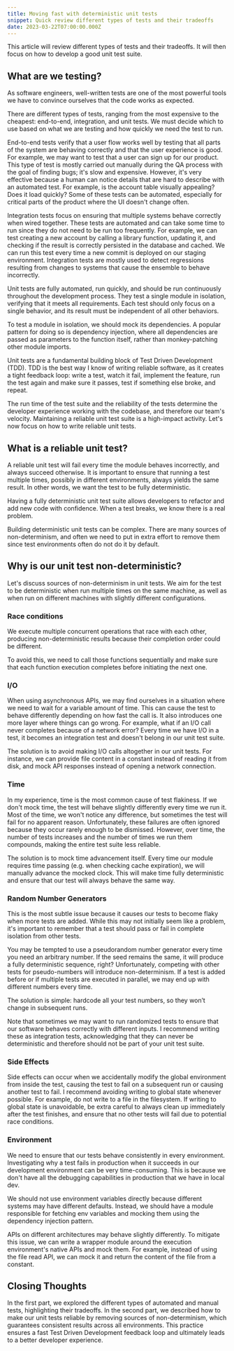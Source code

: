 ```yaml
---
title: Moving fast with deterministic unit tests
snippet: Quick review different types of tests and their tradeoffs
date: 2023-03-22T07:00:00.000Z
---
```


This article will review different types of tests and their tradeoffs. It will then focus on how to develop a good unit test suite.

## What are we testing?

As software engineers, well-written tests are one of the most powerful tools we have to convince ourselves that the code works as expected.

There are different types of tests, ranging from the most expensive to the cheapest: end-to-end, integration, and unit tests. We must decide which to use based on what we are testing and how quickly we need the test to run.

End-to-end tests verify that a user flow works well by testing that all parts of the system are behaving correctly and that the user experience is good. For example, we may want to test that a user can sign up for our product. This type of test is mostly carried out manually during the QA process with the goal of finding bugs; it's slow and expensive. However, it's very effective because a human can notice details that are hard to describe with an automated test. For example, is the account table visually appealing? Does it load quickly? Some of these tests can be automated, especially for critical parts of the product where the UI doesn't change often.

Integration tests focus on ensuring that multiple systems behave correctly when wired together. These tests are automated and can take some time to run since they do not need to be run too frequently. For example, we can test creating a new account by calling a library function, updating it, and checking if the result is correctly persisted in the database and cached. We can run this test every time a new commit is deployed on our staging environment. Integration tests are mostly used to detect regressions resulting from changes to systems that cause the ensemble to behave incorrectly.

Unit tests are fully automated, run quickly, and should be run continuously throughout the development process. They test a single module in isolation, verifying that it meets all requirements. Each test should only focus on a single behavior, and its result must be independent of all other behaviors.

To test a module in isolation, we should mock its dependencies. A popular pattern for doing so is dependency injection, where all dependencies are passed as parameters to the function itself, rather than monkey-patching other module imports.

Unit tests are a fundamental building block of Test Driven Development (TDD). TDD is the best way I know of writing reliable software, as it creates a tight feedback loop: write a test, watch it fail, implement the feature, run the test again and make sure it passes, test if something else broke, and repeat.

The run time of the test suite and the reliability of the tests determine the developer experience working with the codebase, and therefore our team's velocity. Maintaining a reliable unit test suite is a high-impact activity. Let's now focus on how to write reliable unit tests.

## What is a reliable unit test?

A reliable unit test will fail every time the module behaves incorrectly, and always succeed otherwise. It is important to ensure that running a test multiple times, possibly in different environments, always yields the same result. In other words, we want the test to be fully deterministic.

Having a fully deterministic unit test suite allows developers to refactor and add new code with confidence. When a test breaks, we know there is a real problem.

Building deterministic unit tests can be complex. There are many sources of non-determinism, and often we need to put in extra effort to remove them since test environments often do not do it by default.

## Why is our unit test non-deterministic?

Let's discuss sources of non-determinism in unit tests. We aim for the test to be deterministic when run multiple times on the same machine, as well as when run on different machines with slightly different configurations.

### Race conditions

We execute multiple concurrent operations that race with each other, producing non-deterministic results because their completion order could be different.

To avoid this, we need to call those functions sequentially and make sure that each function execution completes before initiating the next one.

### I/O

When using asynchronous APIs, we may find ourselves in a situation where we need to wait for a variable amount of time. This can cause the test to behave differently depending on how fast the call is. It also introduces one more layer where things can go wrong. For example, what if an I/O call never completes because of a network error? Every time we have I/O in a test, it becomes an integration test and doesn't belong in our unit test suite.

The solution is to avoid making I/O calls altogether in our unit tests. For instance, we can provide file content in a constant instead of reading it from disk, and mock API responses instead of opening a network connection.

### Time

In my experience, time is the most common cause of test flakiness. If we don't mock time, the test will behave slightly differently every time we run it. Most of the time, we won't notice any difference, but sometimes the test will fail for no apparent reason. Unfortunately, these failures are often ignored because they occur rarely enough to be dismissed. However, over time, the number of tests increases and the number of times we run them compounds, making the entire test suite less reliable.

The solution is to mock time advancement itself. Every time our module requires time passing (e.g. when checking cache expiration), we will manually advance the mocked clock. This will make time fully deterministic and ensure that our test will always behave the same way.

### Random Number Generators

This is the most subtle issue because it causes our tests to become flaky when more tests are added. While this may not initially seem like a problem, it's important to remember that a test should pass or fail in complete isolation from other tests.

You may be tempted to use a pseudorandom number generator every time you need an arbitrary number. If the seed remains the same, it will produce a fully deterministic sequence, right? Unfortunately, competing with other tests for pseudo-numbers will introduce non-determinism. If a test is added before or if multiple tests are executed in parallel, we may end up with different numbers every time.

The solution is simple: hardcode all your test numbers, so they won’t change in subsequent runs.

Note that sometimes we may want to run randomized tests to ensure that our software behaves correctly with different inputs. I recommend writing these as integration tests, acknowledging that they can never be deterministic and therefore should not be part of your unit test suite.

### Side Effects

Side effects can occur when we accidentally modify the global environment from inside the test, causing the test to fail on a subsequent run or causing another test to fail. I recommend avoiding writing to global state whenever possible. For example, do not write to a file in the filesystem. If writing to global state is unavoidable, be extra careful to always clean up immediately after the test finishes, and ensure that no other tests will fail due to potential race conditions.

### Environment

We need to ensure that our tests behave consistently in every environment. Investigating why a test fails in production when it succeeds in our development environment can be very time-consuming. This is because we don't have all the debugging capabilities in production that we have in local dev.

We should not use environment variables directly because different systems may have different defaults. Instead, we should have a module responsible for fetching env variables and mocking them using the dependency injection pattern.

APIs on different architectures may behave slightly differently. To mitigate this issue, we can write a wrapper module around the execution environment's native APIs and mock them. For example, instead of using the file read API, we can mock it and return the content of the file from a constant.

## Closing Thoughts

In the first part, we explored the different types of automated and manual tests, highlighting their tradeoffs. In the second part, we described how to make our unit tests reliable by removing sources of non-determinism, which guarantees consistent results across all environments. This practice ensures a fast Test Driven Development feedback loop and ultimately leads to a better developer experience.
